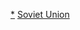 {{Commonscat|Diesel locomotives of the Soviet Union}}

[[Category:苏联铁路车辆|*]]
[[Category:柴油機車|Soviet Union]]